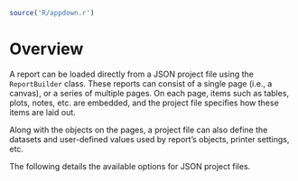 ```r
source('R/appdown.r')
```

# Overview {-}

A report can be loaded directly from a JSON project file using the `ReportBuilder` class.
These reports can consist of a single page (i.e., a canvas), or a series of multiple pages.
On each page, items such as tables, plots, notes, etc. are embedded, and the project file specifies how these items are laid out.

Along with the objects on the pages, a project file can also define the datasets and user-defined values used by report's objects, printer settings, etc.

The following details the available options for JSON project files.
